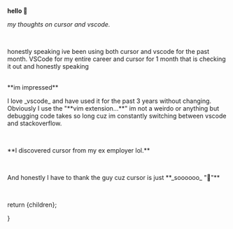 
**hello 👋**
<br/>

_my thoughts on cursor and vscode._

<br />

<p>
  honestly speaking ive been using both cursor and vscode for the past month.
  VSCode for my entire career and cursor for 1 month that is checking it out and
  honestly speaking
</p>

<br/>
**im impressed**

<br/>

<p>
    I love _vscode_ and have used it for the past 3 years without changing. Obviously I use the "**vim extension...**" im not a weirdo or anything but debugging code takes so long cuz im constantly switching between vscode and stackoverflow.
</p>

<br/>

<p>
    **I discovered cursor from my ex employer lol.**
</p>

<br/>

<p>
    And honestly I have to thank the guy cuz cursor is just **_soooooo_ "🤌"**
</p>

<br/>

  return <MdxLayout title="Cursor vs VSCode" subtitle="battle of the text editors!">{children}</MdxLayout>;
 
}